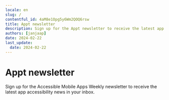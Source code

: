 ```yaml
---
locale: en
slug: /
contentful_id: 4aM8e1Opg5y6Wm2QOQ6rsw
title: Appt newsletter
description: Sign up for the Appt newsletter to receive the latest app accessibility news in your inbox.
authors: [janjaap]
date: 2024-02-22
last_update:
  date: 2024-02-22
---
```


# Appt newsletter

Sign up for the Accessible Mobile Apps Weekly newsletter to receive the latest app accessibility news in your inbox.

<CustomLink url="https://appt.li/newsletter" label="Sign up for newsletter" external={true} appearance="primary button" />